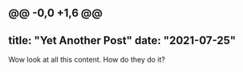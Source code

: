 @@ -0,0 +1,6 @@
---
title: "Yet Another Post"
date: "2021-07-25"
---

Wow look at all this content. How do they do it?